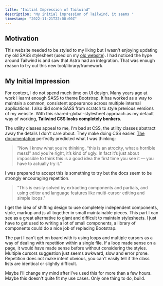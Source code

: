 ```yaml
---
title: "Initial Impression of Tailwind"
description: "My initial impression of Tailwind, it seems "
timestamp: "2022-11-21T22:00:00Z"
---
```


## Motivation

This website needed to be styled to my liking but I wasn't enjoying updating my old SASS stylesheet (used on my [old website](https://www.t3hmun.com/t3hmun.github.io-old/)).
I had noticed the hype around Tailwind is and saw that Astro had an integration.
That was enough reason to try out this new tool/library/framework.

## My Initial Impression

For context, I do not spend much time on UI design.
Many years ago at work I learnt enough SASS to theme Bootstrap.
It has worked as a way to maintain a common, consistent appearance across multiple internal applications.
I also did some SASS from scratch to style previous versions of my website.
With this shared-global-stylesheet approach as my default way of working, **Tailwind CSS looks completely bonkers**.

The utility classes appeal to me, I'm bad at CSS, the utility classes abstract away the details I don't care about.
They make doing CSS easier.
[The documentation](https://tailwindcss.com/docs/utility-first) perfectly predicted what I was thinking:

> "Now I know what you’re thinking, “this is an atrocity, what a horrible mess!” and you’re right, it’s kind of ugly. In fact it’s just about impossible to think this is a good idea the first time you see it — you have to actually try it."

I was prepared to accept this is something to try but the docs seem to be strongly encouraging repetition.

> "This is easily solved by extracting components and partials, and using editor and language features like multi-cursor editing and simple loops."

I get the idea of shifting design to use completely independent components, style, markup and js all together in small maintainable pieces.
This part I can see as a great alternative to giant and difficult to maintain stylesheets.
I just have to get used to writing a lot of small components, a library of components could do a nice job of replacing Bootstrap.

The part I can't get on board with is using loops and multiple cursors as a way of dealing with repetition within a single file.
If a loop made sense on a page, it would have made sense before without considering the styles.
Multiple cursors suggestion just seems awkward, slow and error prone.
Repetition does not make intent obvious, you can't easily tell if the class lists are identical or slightly difficult.

Maybe I'll change my mind after I've used this for more than a few hours.
Maybe this doesn't quite fit my use cases.
Only one thing to do, build.
